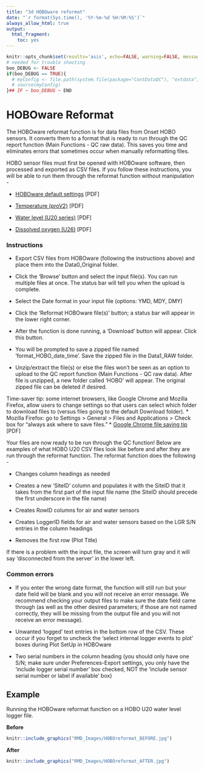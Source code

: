 ```yaml
---
title: "3d HOBOware reformat"
date: "`r format(Sys.time(), '%Y-%m-%d %H:%M:%S')`"
always_allow_html: true
output:
  html_fragment:
    toc: yes
---
```


```r
knitr::opts_chunk$set(results='asis', echo=FALSE, warning=FALSE, message = FALSE)
# needed for trouble shooting
boo_DEBUG <- FALSE
if(boo_DEBUG == TRUE){
  # myConfig <- file.path(system.file(package="ContDataQC"), "extdata", "config.ORIG.R")
  # source(myConfig)
}## IF ~ boo_DEBUG ~ END
```

# HOBOware Reformat

The HOBOware reformat function is for data files from Onset HOBO sensors. It converts them to a format that is ready to run through the QC report function (Main Functions - QC raw data). This saves you time and eliminates errors that sometimes occur when manually reformatting files.

HOBO sensor files must first be opened with HOBOware software, then processed and exported as CSV files. If you follow these instructions, you will be able to run them through the reformat function without manipulation -

*	[HOBOware default settings](HOBOware_DefaultSettings_20220824.pdf) [PDF]

*	[Temperature (proV2)](HOBOware_Temperature_20220825.pdf) [PDF]

*	[Water level (U20 series)](HOBOware_WaterLevel_U20_20220824.pdf) [PDF]

*	[Dissolved oxygen (U26)](HOBOware_DO_20220824.pdf) [PDF]

### Instructions

*	Export CSV files from HOBOware (following the instructions above) and place them into the Data0_Original folder.

*	Click the ‘Browse’ button and select the input file(s). You can run multiple files at once. The status bar will tell you when the upload is complete.

*	Select the Date format in your input file (options: YMD, MDY, DMY)

*	Click the ‘Reformat HOBOware file(s)’ button; a status bar will appear in the lower right corner.

*	After the function is done running, a ‘Download’ button will appear. Click this button.

* You will be prompted to save a zipped file named ‘format_HOBO_date_time’. Save the zipped file in the Data1_RAW folder.

*	Unzip/extract the file(s) or else the files won’t be seen as an option to upload to the QC report function (Main Functions - QC raw data). After file is unzipped, a new folder called ‘HOBO’ will appear. The original zipped file can be deleted if desired.

Time-saver tip: some internet browsers, like Google Chrome and Mozilla Firefox, allow users to change settings so that users can select which folder to download files to (versus files going to the default Download folder).
*	Mozilla Firefox: go to Settings > General > Files and Applications > Check box for “always ask where to save files.” 
* [Google Chrome file saving tip](GoogleChrome_TimesaverTips.pdf) [PDF] 

Your files are now ready to be run through the QC function!
Below are examples of what HOBO U20 CSV files look like before and after they are run through the reformat function. The reformat function does the following -

*	Changes column headings as needed

*	Creates a new ‘SiteID’ column and populates it with the SiteID that it takes from the first part of the input file name (the SiteID should precede the first underscore in the file name)

*	Creates RowID columns for air and water sensors

*	Creates LoggerID fields for air and water sensors based on the LGR S/N entries in the column headings

*	Removes the first row (Plot Title)

If there is a problem with the input file, the screen will turn gray and it will say ‘disconnected from the server’ in the lower left.

### Common errors

* If you enter the wrong date format, the function will still run but 
your date field will be blank and you will not receive an error message. We 
recommend checking your output files to make sure the date field came through 
(as well as the other desired parameters; if those are not named correctly, 
they will be missing from the output file and you will not receive an error 
message).

*	Unwanted ‘logged’ text entries in the bottom row of the CSV. These occur if you forget to uncheck the ‘select internal logger events to plot’ boxes during Plot SetUp in HOBOware

*	Two serial numbers in the column heading (you should only have one S/N; make sure under Preferences-Export settings, you only have the ‘include logger serial number’ box checked, NOT the ‘include sensor serial number or label if available’ box)


## Example
Running the HOBOware reformat function on a HOBO U20 water level logger file.

**Before**

```r
knitr::include_graphics("RMD_Images/HOBOreformat_BEFORE.jpg")
```

**After**

```r
knitr::include_graphics("RMD_Images/HOBOreformat_AFTER.jpg")
```
